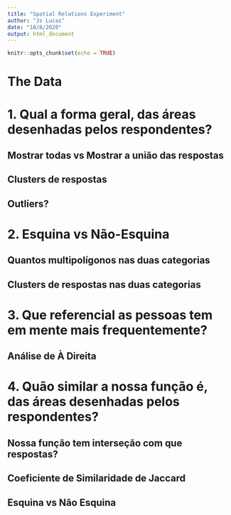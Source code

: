 ```yaml
---
title: "Spatial Relations Experiment"
author: "Js Lucas"
date: "18/8/2020"
output: html_document
---
```


```r
knitr::opts_chunk$set(echo = TRUE)
```

# The Data

# 1. Qual a forma geral, das áreas desenhadas pelos respondentes?
## Mostrar todas vs Mostrar a união das respostas
## Clusters de respostas
## Outliers?

# 2. Esquina vs Não-Esquina
## Quantos multipolígonos nas duas categorias
## Clusters de respostas nas duas categorias

# 3. Que referencial as pessoas tem em mente mais frequentemente?
## Análise de À Direita

# 4. Quão similar a nossa função é, das áreas desenhadas pelos respondentes?
## Nossa função tem interseção com que respostas?
## Coeficiente de Similaridade de Jaccard
## Esquina vs Não Esquina